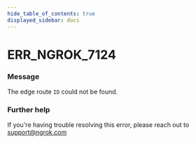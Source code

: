 ```yaml
---
hide_table_of_contents: true
displayed_sidebar: docs
---
```



# ERR_NGROK_7124

### Message

The edge route `ID` could not be found.

### Further help

If you're having trouble resolving this error, please reach out to [support@ngrok.com](mailto:support@ngrok.com?subject=Help%20with%20ERR_NGROK_7124)

<ErrorDetails error="err_ngrok_7124" />
